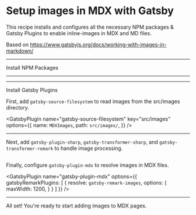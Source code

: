 # Setup images in MDX with Gatsby

This recipe installs and configures all
the necessary NPM packages & Gatsby Plugins
to enable inline-images in MDX and MD files.

Based on https://www.gatsbyjs.org/docs/working-with-images-in-markdown/

---
Install NPM Packages 

<NPMPackage
  name="gatsby-source-filesystem"
/>
<NPMPackage
  name="gatsby-plugin-mdx"
/>
<NPMPackage
  name="@mdx-js/mdx"
/>
<NPMPackage
  name="@mdx-js/react"
/>

---

<NPMPackage
  name="gatsby-image"
/>
<NPMPackage
  name="gatsby-plugin-sharp"
/>
<NPMPackage
  name="gatsby-transformer-sharp"
/>
<NPMPackage
  name="gatsby-remark-images"
/>

---
Install Gatsby Plugins

First, add `gatsby-source-filesystem` to read images from the src/images
directory.

<GatsbyPlugin
  name="gatsby-source-filesystem"
  key="src/images"
  options={{
    name: `MDXImages`,
    path: `src/images/`,
  }}
/>

---

Next, add `gatsby-plugin-sharp`, `gatsby-transformer-sharp`, and `gatsby-transformer-remark` 
to handle image processing.

<GatsbyPlugin
  name="gatsby-plugin-sharp"
/>
<GatsbyPlugin
  name="gatsby-transformer-sharp"
/>
---

Finally, configure `gatsby-plugin-mdx` to resolve images in MDX files.

<GatsbyPlugin 
  name="gatsby-plugin-mdx" 
  options={{
    gatsbyRemarkPlugins: [
      {
        resolve: `gatsby-remark-images`,
        options: {
          maxWidth: 1200,
        }
      }
    ]
  }}
/>

---

All set! You're ready to start adding images to MDX pages.
